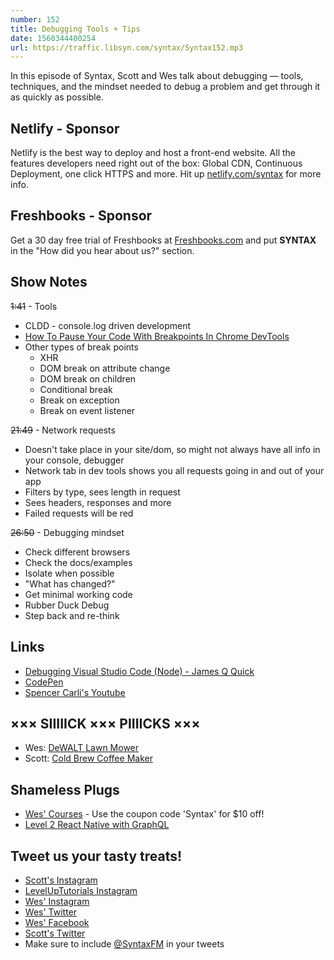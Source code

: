 ```yaml
---
number: 152
title: Debugging Tools + Tips
date: 1560344400254
url: https://traffic.libsyn.com/syntax/Syntax152.mp3
---
```


In this episode of Syntax, Scott and Wes talk about debugging — tools, techniques, and the mindset needed to debug a problem and get through it as quickly as possible.

## Netlify - Sponsor

Netlify is the best way to deploy and host a front-end website. All the features developers need right out of the box: Global CDN, Continuous Deployment, one click HTTPS and more. Hit up [netlify.com/syntax](https://netlify.com/syntax) for more info.

## Freshbooks - Sponsor

Get a 30 day free trial of Freshbooks at [Freshbooks.com](http://freshbooks.com/syntax) and put **SYNTAX** in the "How did you hear about us?" section.

## Show Notes

~~1:41~~ - Tools

* CLDD - console.log driven development
* [How To Pause Your Code With Breakpoints In Chrome DevTools](https://developers.google.com/web/tools/chrome-devtools/javascript/breakpoints)
* Other types of break points
  * XHR
  * DOM break on attribute change
  * DOM break on children
  * Conditional break
  * Break on exception
  * Break on event listener

~~21:49~~ - Network requests

* Doesn't take place in your site/dom, so might not always have all info in your console, debugger
* Network tab in dev tools shows you all requests going in and out of your app
* Filters by type, sees length in request
* Sees headers, responses and more
* Failed requests will be red

~~26:50~~ - Debugging mindset

* Check different browsers
* Check the docs/examples
* Isolate when possible
* "What has changed?"
* Get minimal working code
* Rubber Duck Debug
* Step back and re-think

## Links
* [Debugging Visual Studio Code (Node) - James Q Quick](https://www.youtube.com/watch?v=yFtU6_UaOtA)
* [CodePen](https://codepen.io/)
* [Spencer Carli's Youtube](https://www.youtube.com/channel/UC_uuod9nde9Hoea8xIVBeZQ)

## ××× SIIIIICK ××× PIIIICKS ×××
* Wes: [DeWALT Lawn Mower](https://amzn.to/2LYJly1)
* Scott: [Cold Brew Coffee Maker](https://amzn.to/2HuzCv8)

## Shameless Plugs
* [Wes' Courses](https://wesbos.com/courses) - Use the coupon code 'Syntax' for $10 off!
* [Level 2 React Native with GraphQL](https://www.leveluptutorials.com/tutorials/level-2-react-native-with-graphql/connecting-apollo-to-our-auth-system)

## Tweet us your tasty treats!
* [Scott's Instagram](https://www.instagram.com/stolinski/)
* [LevelUpTutorials Instagram](https://www.instagram.com/LevelUpTutorials/)
* [Wes' Instagram](https://www.instagram.com/wesbos/)
* [Wes' Twitter](https://twitter.com/wesbos)
* [Wes' Facebook](https://www.facebook.com/wesbos.developer)
* [Scott's Twitter](https://twitter.com/stolinski)
* Make sure to include [@SyntaxFM](https://twitter.com/SyntaxFM) in your tweets